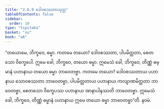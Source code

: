 ```yaml
---
title: "2.6.9 ဒေါဝစဿတာသုတ္တ"
tableOfContents: false
sidebar:
  order: 10
type: "tipitaka"
basket: "su"
book: "a6"
---
```



<DynamicBreadcrumb />

<Division number="115" book="a6">

<Paragraph number="758" book="a6">
“တယောမေ, ဘိက္ခဝေ, ဓမ္မာ. ကတမေ တယော? ဒေါဝစဿတာ, ပါပမိတ္တတာ, စေတသော ဝိက္ခေပေါ. ဣမေ ခေါ, ဘိက္ခဝေ, တယော ဓမ္မာ. ဣမေသံ ခေါ, ဘိက္ခဝေ, တိဏ္ဏံ ဓမ္မာနံ ပဟာနာယ တယော ဓမ္မာ ဘာဝေတဗ္ဗာ. ကတမေ တယော? ဒေါဝစဿတာယ ပဟာနာယ သောဝစဿတာ ဘာဝေတဗ္ဗာ, ပါပမိတ္တတာယ ပဟာနာယ ကလျာဏမိတ္တတာ ဘာဝေတဗ္ဗာ, စေတသော ဝိက္ခေပဿ ပဟာနာယ အာနာပါနဿတိ ဘာဝေတဗ္ဗာ. ဣမေသံ ခေါ, ဘိက္ခဝေ, တိဏ္ဏံ ဓမ္မာနံ ပဟာနာယ ဣမေ တယော ဓမ္မာ ဘာဝေတဗ္ဗာ”တိ.

</Paragraph>
</Division>

<Paragraph number="759" type="center" book="a6">
နဝမံ.
</Paragraph>